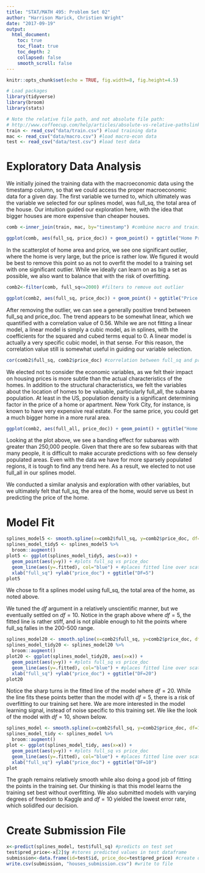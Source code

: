 ```yaml
---
title: "STAT/MATH 495: Problem Set 02"
author: "Harrison Marick, Christien Wright"
date: "2017-09-19"
output:
  html_document:
    toc: true
    toc_float: true
    toc_depth: 2
    collapsed: false
    smooth_scroll: false
---
```


```r
knitr::opts_chunk$set(echo = TRUE, fig.width=8, fig.height=4.5)

# Load packages
library(tidyverse)
library(broom)
library(stats)

# Note the relative file path, and not absolute file path:
# http://www.coffeecup.com/help/articles/absolute-vs-relative-pathslinks/
train <- read_csv("data/train.csv") #load training data
mac <- read_csv("data/macro.csv") #load macro-econ data
test <- read_csv("data/test.csv") #load test data
```


# Exploratory Data Analysis

We initially joined the training data with the macroeconomic data using the timestamp column, so that we could access the proper macroeconomic data for a given day. The first variable we turned to, which ultimately was the variable we selected for our splines model, was full_sq, the total area of the house. Our intuition guided our exploration here, with the idea that bigger houses are more expensive than cheaper houses. 


```r
comb <-inner_join(train, mac, by="timestamp") #combine macro and training data with timestamp

ggplot(comb, aes(full_sq, price_doc)) + geom_point() + ggtitle("Home Price by Area") #looking at scatterplot of full_sq (area) and price doc (home price)
```

In the scatterplot of home area and price, we see one significant outlier, where the home is very large, but the price is rather low. We figured it would be best to remove this point so as not to overfit the model to a training set with one significant outlier. While we ideally can learn on as big a set as possible, we also want to balance that with the risk of overfitting.


```r
comb2<-filter(comb, full_sq<=2000) #filters to remove out outlier

ggplot(comb2, aes(full_sq, price_doc)) + geom_point() + ggtitle("Price by Area: Removed Outlier") #same scatterplot as above, but with outlier removed
```


After removing the outlier, we can see a generally positive trend between full_sq and price_doc. The trend appears to be somewhat linear, which we quantified with a correlation value of 0.56. While we are not fitting a linear model, a linear model is simply a cubic model, as in splines, with the coefficients for the squared and cubed terms equal to 0. A linear model is actually a very specific cubic model, in that sense. For this reason, the correlation value still is somewhat useful in guiding our variable selection. 

```r
cor(comb2$full_sq, comb2$price_doc) #correlation between full_sq and price_doc
```


We elected not to consider the economic variables, as we felt their impact on housing prices is more subtle than the actual characteristics of the homes. In addition to the structural characteristics, we felt the variables about the location of homes to be valuable, particularly full_all, the subarea population. At least in the US, population density is a significant determining factor in the price of a home or apartment. New York City, for instance, is known to have very expensive real estate. For the same price, you could get a much bigger home in a more rural area. 

```r
ggplot(comb2, aes(full_all, price_doc)) + geom_point() + ggtitle("Home Price by Subarea Population") #scatterplot of price and subarea population
```


Looking at the plot above, we see a banding effect for subareas with greater than 250,000 people. Given that there are so few subareas with that many people, it is difficult to make accurate predictions with so few densely populated areas. Even with the data we have for more sparsely populated regions, it is tough to find any trend here. As a result, we elected to not use full_all in our splines model.


We conducted a similar analysis and exploration with other variables, but we ultimately felt that full_sq, the area of the home, would serve us best in predicting the price of the home. 



# Model Fit

```r
splines_model5 <- smooth.spline(x=comb2$full_sq, y=comb2$price_doc, df=5) #full_sq is predictor and df=5
splines_model_tidy5 <- splines_model5 %>% 
  broom::augment() 
plot5 <- ggplot(splines_model_tidy5, aes(x=x)) +  
  geom_point(aes(y=y)) + #plots full_sq vs price_doc
  geom_line(aes(y=.fitted), col="blue") + #places fitted line over scatterplot
  xlab("full_sq") +ylab("price_doc") + ggtitle("DF=5")
plot5
```


We chose to fit a splines model using full_sq, the total area of the home, as noted above. 

We tuned the $df$ argument in a relatively unscientific manner, but we eventually settled on $df=10$. Notice in the graph above where $df=5$, the fitted line is rather stiff, and is not pliable enough to hit the points where full_sq falles in the 200-500 range.


```r
splines_model20 <- smooth.spline(x=comb2$full_sq, y=comb2$price_doc, df=20) #full_sq is predictor and df=20
splines_model_tidy20 <- splines_model20 %>% 
  broom::augment() 
plot20 <- ggplot(splines_model_tidy20, aes(x=x)) +  
  geom_point(aes(y=y)) + #plots full_sq vs price_doc
  geom_line(aes(y=.fitted), col="blue") + #places fitted line over scatterplot
  xlab("full_sq") +ylab("price_doc") + ggtitle("DF=20")
plot20
```

Notice the sharp turns in the fitted line of the model where $df=20$. While the line fits these points better than the model with $df=5$, there is a risk of overfitting to our training set here. We are more interested in the model learning signal, instead of noise specific to this training set. We like the look of the model with $df=10$, shown below. 


```r
splines_model <- smooth.spline(x=comb2$full_sq, y=comb2$price_doc, df=10) #full_sq is predictor and df=10
splines_model_tidy <- splines_model %>% 
  broom::augment() 
plot <- ggplot(splines_model_tidy, aes(x=x)) +  
  geom_point(aes(y=y)) + #plots full_sq vs price_doc
  geom_line(aes(y=.fitted), col="blue") + #places fitted line over scatterplot
  xlab("full_sq") +ylab("price_doc") + ggtitle("DF=10")
plot
```

The graph remains relatively smooth while also doing a good job of fitting the points in the training set. Our thinking is that this model learns the training set best without overfitting. We also submitted models with varying degrees of freedom to Kaggle and $df=10$ yielded the lowest error rate, which solidifed our decision. 



# Create Submission File

```r
x<-predict(splines_model, test$full_sq) #predicts on test set
test$pred_price<-x[2]$y #stores predicted values in test dataframe
submission<-data.frame(id=test$id, price_doc=test$pred_price) #create our submission frame
write.csv(submission, "houses_submission.csv") #write to file
```

